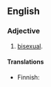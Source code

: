 ==English==

===Adjective===
{{en-adj|-}}

# {{lb|en|botany}} [[bisexual]].

====Translations====
{{trans-top|having stamens and pistils}}
* Finnish: {{t+|fi|kaksineuvoinen}}
{{trans-mid}}
{{trans-bottom}}
